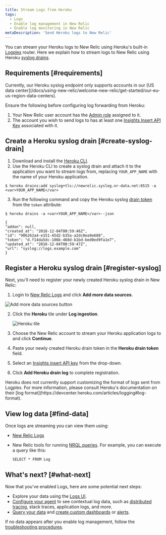 ```yaml
---
title: Stream Logs from Heroku
tags:
  - Logs
  - Enable log management in New Relic
  - Enable log monitoring in New Relic
metaDescription: 'Send Heroku logs to New Relic'
---
```


You can stream your Heroku logs to New Relic using Heroku's built-in [Logplex](https://devcenter.heroku.com/articles/logplex) router. Here we explain how to stream logs to New Relic using Heroku [syslog drains](https://devcenter.heroku.com/articles/log-drains#syslog-drains).


## Requirements [#requirements]

<Callout variant="important">
Currently, our Heroku syslog endpoint only supports accounts in our [US data center](/docs/using-new-relic/welcome-new-relic/get-started/our-eu-us-region-data-centers).
</Callout>

Ensure the following before configuring log forwarding from Heroku:

1. Your New Relic user account has the [Admin role](https://docs.newrelic.com/docs/accounts/original-accounts-billing/original-users-roles/users-roles-original-user-model/#roles) assigned to it.
2. The account you wish to send logs to has at least one [Insights Insert API Key](https://docs.newrelic.com/docs/apis/get-started/intro-apis/new-relic-api-keys/#insights-insert-key) associated with it.

## Create a Heroku syslog drain [#create-syslog-drain]

1. Download and install the [Heroku CLI](https://devcenter.heroku.com/articles/heroku-cli#download-and-install).
2. Use the Heroku CLI to create a syslog drain and attach it to the application you want to stream logs from, replacing ```YOUR_APP_NAME``` with the name of your Heroku application. 
  ```
  $ heroku drains:add syslog+tls://newrelic.syslog.nr-data.net:6515 -a <var>YOUR_APP_NAME</var>
  ```

3. Run the following command and copy the Heroku syslog [drain token](https://devcenter.heroku.com/articles/log-drains#drain-tokens) from the ```token``` attribute:
  ```
  $ heroku drains -a <var>YOUR_APP_NAME</var>--json
  ```

  ```
  {
  "addon": null,
  "created_at": "2018-12-04T00:59:46Z",
  "id": "906262a4-e151-45d2-b35a-a2dc0ea9e688",
  "token": "d.f14da5dc-106b-468d-b1bd-bed0ed9fa1e7",
  "updated_at": "2018-12-04T00:59:47Z",
  "url": "syslog://logs.example.com"
 }
 ```

## Register a Heroku syslog drain [#register-syslog]

Next, you'll need to register your newly created Heroku syslog drain in New Relic:

1. Login to [New Relic Logs](https://one.newrelic.com/launcher/logger.log-launcher) and click **Add more data sources**.

 ![Add more data sources button](./images/add-data.png "Add more data sources button")

2. Click the **Heroku** tile under **Log ingestion**.

   ![Heroku tile](./images/heroku-tile.png "Heroku tile")

3. Choose the New Relic account to stream your Heroku application logs to and click **Continue**.
4. Paste your newly created Heroku drain token in the **Heroku drain token** field. 
5. Select an [Insights insert API key](https://docs.newrelic.com/docs/apis/get-started/intro-apis/new-relic-api-keys/#insights-insert-key) from the drop-down.
6. Click **Add Heroku drain log** to complete registration.

<Callout variant="important">
Heroku does not currently support customizing the format of logs sent from Logplex. For more information, please consult Heroku's documentation on their [log format](https://devcenter.heroku.com/articles/logging#log-format).
</Callout>

## View log data [#find-data]

Once logs are streaming you can view them using:

* [New Relic Logs](https://one.newrelic.com/launcher/logger.log-launcher)
* New Relic tools for running [NRQL queries](/docs/chart-builder/use-chart-builder/choose-data/use-advanced-nrql-mode-specify-data). For example, you can execute a query like this:

  ```
  SELECT * FROM Log
  ```

## What's next? [#what-next]

Now that you've enabled Logs, here are some potential next steps:

* Explore your data using the [Logs UI](/docs/explore-your-data-new-relic-logs-ui).
* [Configure your agent](/docs/logs/new-relic-logs/enable-logs-context/enable-logs-context-apm-agents) to see contextual log data, such as [distributed tracing](/docs/understand-dependencies/distributed-tracing/get-started/introduction-distributed-tracing), stack traces, application logs, and more.
* [Query your data](/docs/using-new-relic/data/understand-data/query-new-relic-data) and [create custom dashboards](/docs/dashboards/new-relic-one-dashboards/get-started/introduction-new-relic-one-dashboards) or [alerts](/docs/alerts/new-relic-alerts/configuring-alert-policies/create-edit-or-find-alert-policy).

If no data appears after you enable log management, follow the [troubleshooting procedures](/docs/logs/new-relic-logs/troubleshooting/no-data-appears-logs).
